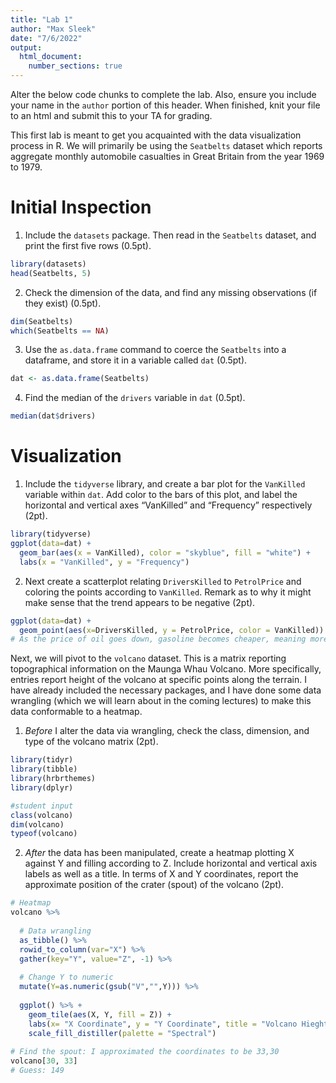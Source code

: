 ```yaml
---
title: "Lab 1"
author: "Max Sleek"
date: "7/6/2022"
output: 
  html_document:
    number_sections: true
---
```


Alter the below code chunks to complete the lab. Also, ensure you include your name in the `author` portion of this header. When finished, knit your file to an html and submit this to your TA for grading.  


This first lab is meant to get you acquainted with the data visualization process in R.  We will primarily be using the `Seatbelts` dataset which reports aggregate monthly automobile casualties in Great Britain from the year 1969 to 1979.  

# Initial Inspection 

1) Include the `datasets` package. Then read in the `Seatbelts` dataset, and print the first five rows (0.5pt).  
```r
library(datasets)
head(Seatbelts, 5)
```

2) Check the dimension of the data, and find any missing observations (if they exist) (0.5pt).  
```r
dim(Seatbelts)
which(Seatbelts == NA)
```

3) Use the `as.data.frame` command to coerce the `Seatbelts` into a dataframe, and store it in a variable called `dat` (0.5pt).  
```r
dat <- as.data.frame(Seatbelts)
```

4) Find the median of the `drivers` variable in `dat` (0.5pt).  
```r
median(dat$drivers)
```

# Visualization

1) Include the `tidyverse` library, and create a bar plot for the `VanKilled` variable within `dat`.  Add color to the bars of this plot, and label the horizontal and vertical axes "VanKilled" and "Frequency" respectively (2pt).  
```r
library(tidyverse)
ggplot(data=dat) +
  geom_bar(aes(x = VanKilled), color = "skyblue", fill = "white") +
  labs(x = "VanKilled", y = "Frequency")
```

2) Next create a scatterplot relating `DriversKilled` to `PetrolPrice` and coloring the points according to `VanKilled`.  Remark as to why it might make sense that the trend appears to be negative (2pt).  
```r
ggplot(data=dat) +
  geom_point(aes(x=DriversKilled, y = PetrolPrice, color = VanKilled))
# As the price of oil goes down, gasoline becomes cheaper, meaning more drivers on the road and more possibilities for accidents resulting in death.
```

Next, we will pivot to the `volcano` dataset.  This is a matrix reporting topographical information on the Maunga Whau Volcano.  More specifically, entries report height of the volcano at specific points along the terrain.  I have already included the necessary packages, and I have done some data wrangling (which we will learn about in the coming lectures) to make this data conformable to a heatmap.  

1) *Before* I alter the data via wrangling, check the class, dimension, and type of the volcano matrix (2pt). 
```r
library(tidyr)
library(tibble)
library(hrbrthemes)
library(dplyr)

#student input
class(volcano)
dim(volcano)
typeof(volcano)
```

2) *After* the data has been manipulated, create a heatmap plotting X against Y and filling according to Z.  Include horizontal and vertical axis labels as well as a title.  In terms of X and Y coordinates, report the approximate position of the crater (spout) of the volcano (2pt).  
```r
# Heatmap 
volcano %>%
  
  # Data wrangling
  as_tibble() %>%
  rowid_to_column(var="X") %>%
  gather(key="Y", value="Z", -1) %>%
  
  # Change Y to numeric
  mutate(Y=as.numeric(gsub("V","",Y))) %>%
  
  ggplot() %>% +
    geom_tile(aes(X, Y, fill = Z)) +
    labs(x= "X Coordinate", y = "Y Coordinate", title = "Volcano Hieght") +
    scale_fill_distiller(palette = "Spectral")
              
# Find the spout: I approximated the coordinates to be 33,30
volcano[30, 33]
# Guess: 149
```